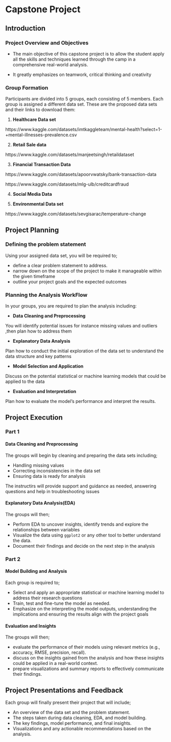 # Capstone Project
## Introduction
### Project Overview and Objectives 
- The main objective of this capstone project is to allow the student apply all the skills and techniques learned through the camp in a comprehensive real-world analysis.

- It greatly emphasizes on teamwork, critical thinking and creativity

### Group Formation
Participants are divided into 5 groups, each consisting of 5 members.
Each group is assigned a different data set. These are the  proposed data sets and their links to download them:


1. **Healthcare Data set**

https://www.kaggle.com/datasets/imtkaggleteam/mental-health?select=1-+mental-illnesses-prevalence.csv

2. **Retail Sale data**

https://www.kaggle.com/datasets/manjeetsingh/retaildataset

3. **Financial Transaction Data**

https://www.kaggle.com/datasets/apoorvwatsky/bank-transaction-data

https://www.kaggle.com/datasets/mlg-ulb/creditcardfraud

4. **Social Media Data**

5. **Environmental Data set**

https://www.kaggle.com/datasets/sevgisarac/temperature-change

## Project Planning
### Defining the problem statement
Using your assigned data set, you will be required to;

- define a clear problem statement to address. 
- narrow down on the scope of the project to make it manageable within the given timeframe
- outline your project goals and the expected outcomes 


### Planning the Analysis WorkFlow 
In your groups, you are required to plan the analysis including:

* **Data Cleaning and Preprocessing**

You will identify potential issues for instance missing values and outliers ,then plan how to address them 

* **Explanatory Data Analysis**

Plan how to conduct the initial exploration of the data set to understand the data structure and key patterns

* **Model Selection and Application**

Discuss on the potential statistical or machine learning models that could be applied to the data 

* **Evaluation and Interpretation**

Plan how to evaluate the model’s performance and interpret the results.


## Project Execution
### Part 1
#### Data Cleaning and Preprocessing 
The groups will begin by cleaning and preparing the data sets including;

- Handling missing values
- Correcting inconsistencies in the data set
- Ensuring data is ready for analysis 

The instructirs will provide support and guidance as needed, answering questions and help in troubleshooting issues

#### Explanatory Data Analysis(EDA)

The groups will then;

- Perform EDA to uncover insights, identify trends and explore the relationships between variables 
- Visualize the data using `ggplot2` or any other tool to better understand the data.
- Document their findings and decide on the next step in the analysis 

### Part 2
#### Model Building and Analysis 
Each group is required to; 

- Select and apply an appropriate statistical or machine learning model to address their research questions 
- Train, test and fine-tune the model as needed. 
- Emphasize on the interpreting the model outputs, understanding the implications and ensuring the results align with the project goals 

#### Evaluation and Insights
The groups will then; 

- evaluate the performance of their models using relevant metrics (e.g., accuracy, RMSE, precision, recall).
- discuss on the insights gained from the analysis and how these insights could be applied in a real-world context.
- prepare visualizations and summary reports to effectively communicate their findings.

## Project Presentations and Feedback
Each group will finally present their project that will include; 

- An overview of the data set and the problem statement.
- The steps taken during data cleaning, EDA, and model building.
- The key findings, model performance, and final insights.
- Visualizations and any actionable recommendations based on the analysis.

